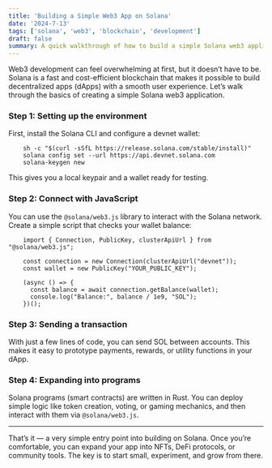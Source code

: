 ```yaml
---
title: 'Building a Simple Web3 App on Solana'
date: '2024-7-13'
tags: ['solana', 'web3', 'blockchain', 'development']
draft: false
summary: A quick walkthrough of how to build a simple Solana web3 application and interact with the blockchain.
---
```


Web3 development can feel overwhelming at first, but it doesn’t have to be. Solana is a fast and cost-efficient blockchain that makes it possible to build decentralized apps (dApps) with a smooth user experience. Let’s walk through the basics of creating a simple Solana web3 application.

### Step 1: Setting up the environment

First, install the Solana CLI and configure a devnet wallet:

```
    sh -c "$(curl -sSfL https://release.solana.com/stable/install)"
    solana config set --url https://api.devnet.solana.com
    solana-keygen new
```

This gives you a local keypair and a wallet ready for testing.

### Step 2: Connect with JavaScript

You can use the `@solana/web3.js` library to interact with the Solana network. Create a simple script that checks your wallet balance:

```
    import { Connection, PublicKey, clusterApiUrl } from "@solana/web3.js";

    const connection = new Connection(clusterApiUrl("devnet"));
    const wallet = new PublicKey("YOUR_PUBLIC_KEY");

    (async () => {
      const balance = await connection.getBalance(wallet);
      console.log("Balance:", balance / 1e9, "SOL");
    })();
```

### Step 3: Sending a transaction

With just a few lines of code, you can send SOL between accounts. This makes it easy to prototype payments, rewards, or utility functions in your dApp.

### Step 4: Expanding into programs

Solana programs (smart contracts) are written in Rust. You can deploy simple logic like token creation, voting, or gaming mechanics, and then interact with them via `@solana/web3.js`.

---

That’s it — a very simple entry point into building on Solana. Once you’re comfortable, you can expand your app into NFTs, DeFi protocols, or community tools. The key is to start small, experiment, and grow from there.
